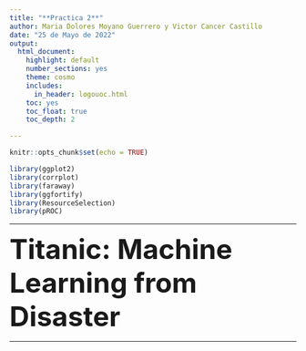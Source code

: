```yaml
---
title: "**Practica 2**"
author: Maria Dolores Moyano Guerrero y Victor Cancer Castillo 
date: "25 de Mayo de 2022"
output:
  html_document:
    highlight: default
    number_sections: yes
    theme: cosmo
    includes:
      in_header: logouoc.html
    toc: yes
    toc_float: true
    toc_depth: 2

---
```


```r
knitr::opts_chunk$set(echo = TRUE)
```

```r
library(ggplot2)
library(corrplot)
library(faraway)
library(ggfortify)
library(ResourceSelection)
library(pROC)
```


******

<font size="26"> __Titanic: Machine Learning from Disaster__ </font>

******


















